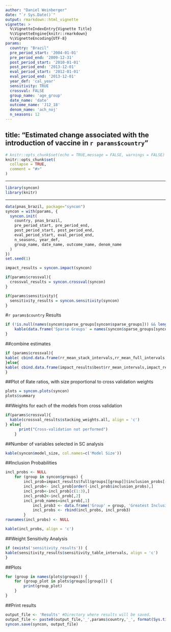 ```yaml
---
author: "Daniel Weinberger"
date: "`r Sys.Date()`"
output: rmarkdown::html_vignette
vignette: >
  %\VignetteIndexEntry{Vignette Title}
  %\VignetteEngine{knitr::rmarkdown}
  %\VignetteEncoding{UTF-8}
params:
  country: "Brazil"
  pre_period_start: '2004-01-01'
  pre_period_end: '2009-12-31'
  post_period_start: '2010-01-01'
  post_period_end: '2013-12-01'
  eval_period_start: '2012-01-01' 
  eval_period_end: '2013-12-01'
  year_def: 'cal_year'
  sensitivity: TRUE
  crossval: FALSE
  group_name: 'age_group'
  date_name: 'date'
  outcome_name: 'J12_18'  
  denom_name: 'ach_noj' 
  n_seasons: 12
---
```

  title: "Estimated change associated with the introduction of vaccine in `r params$country`"
---

```r
# knitr::opts_chunk$set(echo = TRUE,message = FALSE, warnings = FALSE)
knitr::opts_chunk$set(
  collapse = TRUE,
  comment = "#>"
)
```

---

```r
library(syncon)
library(knitr)
```

---

```r
data(pnas_brazil, package="syncon")
syncon = with(params, {
  syncon.init(
    country, pnas_brazil, 
    pre_period_start, pre_period_end, 
    post_period_start, post_period_end, 
    eval_period_start, eval_period_end, 
    n_seasons, year_def, 
    group_name, date_name, outcome_name, denom_name
  )
})
set.seed(1)
```

```r
impact_results = syncon.impact(syncon)
```

```r
if(params$crossval){
  crossval_results = syncon.crossval(syncon)
}
```

```r
if(params$sensitivity){
  sensitivity_results = syncon.sensitivity(syncon)
}

```


#`r params$country` Results

```r
if (!is.null(names(syncon$sparse_groups[syncon$sparse_groups])) && length(names(syncon$sparse_groups[syncon$sparse_groups])) != 0) {
	kable(data.frame('Sparse Groups' = names(syncon$sparse_groups[syncon$sparse_groups]), check.names = FALSE), align = 'c')
}
```

##combine estimates
```r
if (params$crossval){
kable( cbind.data.frame(rr_mean_stack_intervals,rr_mean_full_intervals,rr_mean_time_intervals,rr_mean_time_no_offset_intervals,rr_mean_its_intervals, rr_mean_pca_intervals), align = 'c')
}else{
kable( cbind.data.frame(impact_results$best$rr_mean_intervals,impact_results$full$rr_mean_intervals,impact_results$time$rr_mean_intervals,impact_results$time_no_offset$rr_mean_intervals,impact_results$its$rr_mean_intervals, impact_results$pca$rr_mean_intervals), align = 'c')  
}
```

##Plot of Rate ratios, with size proportional to cross validation weights
```r
plots = syncon.plots(syncon)
plots$summary
```

##Weights for each of the models from cross validation
```r
if(params$crossval){
  kable(crossval_results$stacking_weights.all, align = 'c')
} else{
      print("Cross-validation not performed")
    }
```
  
##Number of variables selected in SC analysis
```r
kable(syncon$model_size, col.names=c('Model Size'))
```

##Inclusion Probabilities
```r
incl_probs <- NULL
	for (group in syncon$groups) {
	    incl_prob=impact_results$full$groups[[group]]$inclusion_probs[-c(1:(syncon$n_seasons-1)),]
	    incl_prob<- incl_prob[order(-incl_prob$inclusion_probs),]
	    incl_prob<-incl_prob[c(1:3),]
	    incl_prob2<-incl_prob[,2]
	    incl_prob_names=incl_prob[,1]
			incl_prob3 <- data.frame('Group' = group, 'Greatest Inclusion Variable' = incl_prob_names[1], 'Greatest Inclusion Probability' = incl_prob2[1], 'Second Greatest Inclusion Variable' = incl_prob_names[2], 'Second Greatest Inclusion Probability' = incl_prob2[2], 'Third Greatest Inclusion Variable' = incl_prob_names[3], 'Third Greatest Inclusion Probability' = incl_prob2[3], check.names = FALSE)
			incl_probs <- rbind(incl_probs, incl_prob3)
		}
rownames(incl_probs) <- NULL
```

```r
kable(incl_probs, align = 'c')
```

##Weight Sensitivity Analysis
```r
if (exists('sensitivity_results')) {
kable(sensitivity_results$sensitivity_table_intervals, align = 'c')
}
```


##Plots
```r
for (group in names(plots$groups)) {
	for (group_plot in plots$groups[[group]]) {
		print(group_plot)
	}
}

```

##Print results
```r

output_file <- 'Results' #Directory where results will be saved.
output_file <- paste0(output_file,'_',params$country,'_', format(Sys.time(), '%Y-%m-%d-%H%M%S'), ".Rds")
syncon.save(syncon, output_file)

```
